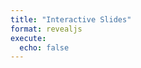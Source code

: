 ```yaml
---
title: "Interactive Slides"
format: revealjs
execute: 
  echo: false
---
```


<script>
  const words = ["find", "fold", "mild", "told", "grind", "sold", "behind","cold", "colt", "gold", "bold", "bolt", "scold", "kind", "post", "child", "old", "blind", "most", "wild", "jolt", "rind", "host", "hold", "revolt", "bind", "mold", "molt", "mind", "wind"];
  
  function generateSlides() {
    const slidesContainer = document.querySelector(".reveal .slides");
    
    words.forEach(word => {
      if (word.length < 2) return; // Ensure the word has at least two letters
      
      const sliderMax = word.length - 1;

      const slide = document.createElement("section");
      slide.innerHTML = `
        <div style='display: flex; flex-direction: column; align-items: center; justify-content: center; height: 100vh; text-align: center;'>
          <h1 style='font-size: 4em;'>${word}</h1>
          <input type='range' min='0' max='${sliderMax}' value='0' class='slider' style='width: ${word.length * 70}px;'>
        </div>
      `;
      slidesContainer.appendChild(slide);
    });
  }

  // Handle arrow key navigation
  document.addEventListener('keydown', (event) => {
    const focusedElement = document.activeElement;
    
    if (event.key === 'ArrowRight' || event.key === 'ArrowLeft') {
      // If the focused element is a slider, prevent the default slider action
      if (focusedElement && focusedElement.classList.contains('slider')) {
        event.preventDefault(); // Prevent the slider value from changing
      }
      
      // Navigate between slides
      if (event.key === 'ArrowRight') {
        Reveal.next();  // Move to next slide
      } else if (event.key === 'ArrowLeft') {
        Reveal.prev();  // Move to previous slide
      }
    }
  });

  document.addEventListener("DOMContentLoaded", () => {
    generateSlides();
    
    // Automatically focus the .reveal container on page load
    document.querySelector(".reveal").focus();
  });
</script>

<div class="reveal" tabindex="0">
  <div class="slides"></div>
</div>
